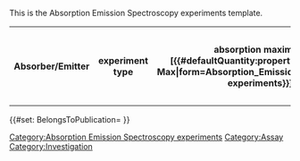 <noinclude>
This is the Absorption Emission Spectroscopy experiments template.
</noinclude>
<includeonly><table class="wikitable" title="">
<tr>
<th title="absorber/emitter">Absorber/Emitter</th>
<th title="experiment type">experiment type</th>
<th title="absorption maximum [{{#defaultQuantity:property=Absorption Max|form=Absorption_Emission_Spectroscopy experiments}}]">absorption maximum [{{#defaultQuantity:property=Absorption Max|form=Absorption_Emission_Spectroscopy experiments}}]</th>
<th title="absorption intensity maximum [{{#defaultQuantity:property=Absorption Intensity Max|form=Absorption_Emission_Spectroscopy experiments}}]">absorption intensity maximum [{{#defaultQuantity:property=Absorption Intensity Max|form=Absorption_Emission_Spectroscopy experiments}}]</th>
<th title="emission maximum [{{#defaultQuantity:property=Emission Max|form=Absorption_Emission_Spectroscopy experiments}}]">emission maximum [{{#defaultQuantity:property=Emission Max|form=Absorption_Emission_Spectroscopy experiments}}]</th>
<th title="emission intensity maximum [{{#defaultQuantity:property=Emission Intensity Max|form=Absorption_Emission_Spectroscopy experiments}}]">emission intensity maximum [{{#defaultQuantity:property=Emission Intensity Max|form=Absorption_Emission_Spectroscopy experiments}}]</th>
<th title="intersection [{{#defaultQuantity:property=Intersection|form=Absorption_Emission_Spectroscopy experiments}}]">intersection [{{#defaultQuantity:property=Intersection|form=Absorption_Emission_Spectroscopy experiments}}]</th>
<th title="solvent">solvent</th>
<th title="solvent_conc [{{#defaultQuantity:property=Solvent concentration|form=Absorption_Emission_Spectroscopy experiments}}]">solvent concentration [{{#defaultQuantity:property=Solvent concentration|form=Absorption_Emission_Spectroscopy experiments}}]</th>
<th title="temperature [{{#defaultQuantity:property=TemperatureP|form=Absorption_Emission_Spectroscopy experiments}}]" property="hidden">T [{{#defaultQuantity:property=TemperatureP|form=Absorption_Emission_Spectroscopy experiments}}]</th>
<th title="E0,0 [{{#defaultQuantity:property=E0|form=Absorption_Emission_Spectroscopy experiments}}]">*E0,0 [{{#defaultQuantity:property=E0|form=Absorption_Emission_Spectroscopy experiments}}]</th>
<th title="absorption coefficient [{{#defaultQuantity:property=Absorption Coefficient|form=Absorption_Emission_Spectroscopy experiments}}]">absorption coefficient [{{#defaultQuantity:property=Absorption Coefficient|form=Absorption_Emission_Spectroscopy experiments}}]</th>
<th title="details" property="hidden">Details</th>
<th title="include" property="hidden">include</th>
</tr>
{{{experiments|}}}
</table>
{{#set: BelongsToPublication={{BASEPAGENAME}} }}
[[Category:Absorption Emission Spectroscopy experiments]]
[[Category:Assay]]
[[Category:Investigation]]</includeonly>